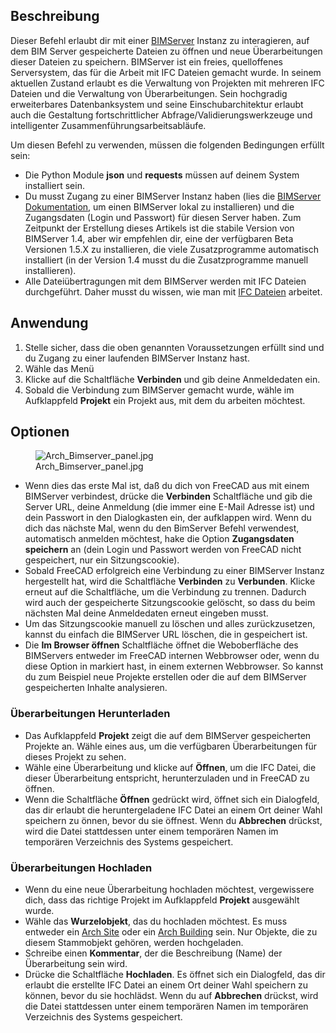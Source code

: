 <languages/>

{{GuiCommand/de
|Name=WebTools BimServer
|Name/de=WebWerkzeuge BimServer‏‎
|MenuLocation=Web Werkzeuge → Bim Server‏‎
|Workbenches=[[WebTools_Workbench/de|Arbeitsbereich WebWerkzeuge]]
}}

{{VeryImportantMessage|Beginnend mit FreeCAD v0.17 wurde dieses Werkzeug aus dem Arbeitsbereich Arch entfernt und ist nun Teil des externen Arbeitsbereichs [[WebTools_Workbench/de|WebTools]], der über das Menü Werkzeuge → [[Image:AddonManager.svg|24px]] [[Std_AddonMgr/de|Addon-Manager]] installiert werden kann.
}}

<span id="Description"></span>
==Beschreibung==

Dieser Befehl erlaubt dir mit einer [http://www.bimserver.org BIMServer] Instanz zu interagieren, auf dem BIM Server gespeicherte Dateien zu öffnen und neue Überarbeitungen dieser Dateien zu speichern. BIMServer ist ein freies, quelloffenes Serversystem, das für die Arbeit mit IFC Dateien gemacht wurde. In seinem aktuellen Zustand erlaubt es die Verwaltung von Projekten mit mehreren IFC Dateien und die Verwaltung von Überarbeitungen. Sein hochgradig erweiterbares Datenbanksystem und seine Einschubarchitektur erlaubt auch die Gestaltung fortschrittlicher Abfrage/Validierungswerkzeuge und intelligenter Zusammenführungsarbeitsabläufe.

Um diesen Befehl zu verwenden, müssen die folgenden Bedingungen erfüllt sein:

* Die Python Module '''json''' und '''requests''' müssen auf deinem System installiert sein.
* Du musst Zugang zu einer BIMServer Instanz haben (lies die [https://github.com/opensourceBIM/BIMserver/wiki BIMServer Dokumentation], um einen BIMServer lokal zu installieren) und die Zugangsdaten (Login und Passwort) für diesen Server haben. Zum Zeitpunkt der Erstellung dieses Artikels ist die stabile Version von BIMServer 1.4, aber wir empfehlen dir, eine der verfügbaren Beta Versionen 1.5.X zu installieren, die viele Zusatzprogramme automatisch installiert (in der Version 1.4 musst du die Zusatzprogramme manuell installieren).
* Alle Dateiübertragungen mit dem BIMServer werden mit IFC Dateien durchgeführt. Daher musst du wissen, wie man mit [[Arch_IFC/de|IFC Dateien]] arbeitet.

<span id="Usage"></span>
==Anwendung==

# Stelle sicher, dass die oben genannten Voraussetzungen erfüllt sind und du Zugang zu einer laufenden BIMServer Instanz hast.
# Wähle das Menü {{MenuCommand|Web Werkzeuge → [[Image:WebTools_BimServer.svg|16px]] [[WebTools_BimServer/de|BIM Server]]}}
# Klicke auf die Schaltfläche '''Verbinden''' und gib deine Anmeldedaten ein.
# Sobald die Verbindung zum BIMServer gemacht wurde, wähle im Aufklappfeld '''Projekt''' ein Projekt aus, mit dem du arbeiten möchtest.

<span id="Options"></span>
==Optionen==

[[Image:Arch_Bimserver_panel.jpg|right]]

* Wenn dies das erste Mal ist, daß du dich von FreeCAD aus mit einem BIMServer verbindest, drücke die '''Verbinden''' Schaltfläche und gib die Server URL, deine Anmeldung (die immer eine E-Mail Adresse ist) und dein Passwort in den Dialogkasten ein, der aufklappen wird. Wenn du dich das nächste Mal, wenn du den BimServer Befehl verwendest, automatisch anmelden möchtest, hake die Option '''Zugangsdaten speichern''' an (dein Login und Passwort werden von FreeCAD nicht gespeichert, nur ein Sitzungscookie).
* Sobald FreeCAD erfolgreich eine Verbindung zu einer BIMServer Instanz hergestellt hat, wird die Schaltfläche '''Verbinden''' zu '''Verbunden'''. Klicke erneut auf die Schaltfläche, um die Verbindung zu trennen. Dadurch wird auch der gespeicherte Sitzungscookie gelöscht, so dass du beim nächsten Mal deine Anmeldedaten erneut eingeben musst.
* Um das Sitzungscookie manuell zu löschen und alles zurückzusetzen, kannst du einfach die BIMServer URL löschen, die in {{MenuCommand|Bearbeiten → Einstellungen → Architektur → BimServer}} gespeichert ist.
* Die '''Im Browser öffnen''' Schaltfläche öffnet die Weboberfläche des BIMServers entweder im FreeCAD internen Webbrowser oder, wenn du diese Option in {{MenuCommand|Bearbeiten → Voreinstellungen → Architektur → BimServer}} markiert hast, in einem externen Webbrowser. So kannst du zum Beispiel neue Projekte erstellen oder die auf dem BIMServer gespeicherten Inhalte analysieren.

<span id="Downloading_revisions"></span>
===Überarbeitungen Herunterladen===

* Das Aufklappfeld '''Projekt''' zeigt die auf dem BIMServer gespeicherten Projekte an. Wähle eines aus, um die verfügbaren Überarbeitungen für dieses Projekt zu sehen.
* Wähle eine Überarbeitung und klicke auf '''Öffnen''', um die IFC Datei, die dieser Überarbeitung entspricht, herunterzuladen und in FreeCAD zu öffnen.
* Wenn die Schaltfläche '''Öffnen''' gedrückt wird, öffnet sich ein Dialogfeld, das dir erlaubt die heruntergeladene IFC Datei an einem Ort deiner Wahl speichern zu önnen, bevor du sie öffnest. Wenn du '''Abbrechen''' drückst, wird die Datei stattdessen unter einem temporären Namen im temporären Verzeichnis des Systems gespeichert.

<span id="Uploading_revisions"></span>
===Überarbeitungen Hochladen===

* Wenn du eine neue Überarbeitung hochladen möchtest, vergewissere dich, dass das richtige Projekt im Aufklappfeld '''Projekt''' ausgewählt wurde.
* Wähle das '''Wurzelobjekt''', das du hochladen möchtest. Es muss entweder ein [[Arch_Site/de|Arch Site]] oder ein [[Arch_Building/de|Arch Building]] sein. Nur Objekte, die zu diesem Stammobjekt gehören, werden hochgeladen.
* Schreibe einen '''Kommentar''', der die Beschreibung (Name) der Überarbeitung sein wird.
* Drücke die Schaltfläche '''Hochladen'''. Es öffnet sich ein Dialogfeld, das dir erlaubt die erstellte IFC Datei an einem Ort deiner Wahl speichern zu können, bevor du sie hochlädst. Wenn du auf '''Abbrechen''' drückst, wird die Datei stattdessen unter einem temporären Namen im temporären Verzeichnis des Systems gespeichert.